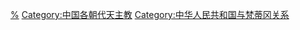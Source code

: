 {{Catmore}}

[[Category:中华人民共和国基督教|%]]
[[Category:中国各朝代天主教|Category:中国各朝代天主教]]
[[Category:中华人民共和国与梵蒂冈关系|Category:中华人民共和国与梵蒂冈关系]]